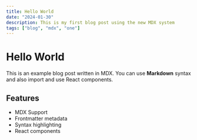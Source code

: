 ```yaml
---
title: Hello World
date: "2024-01-30"
description: This is my first blog post using the new MDX system
tags: ["blog", "mdx", "one"]
---
```


# Hello World

This is an example blog post written in MDX. You can use **Markdown** syntax and also import and use React components.

## Features

- MDX Support
- Frontmatter metadata
- Syntax highlighting
- React components

